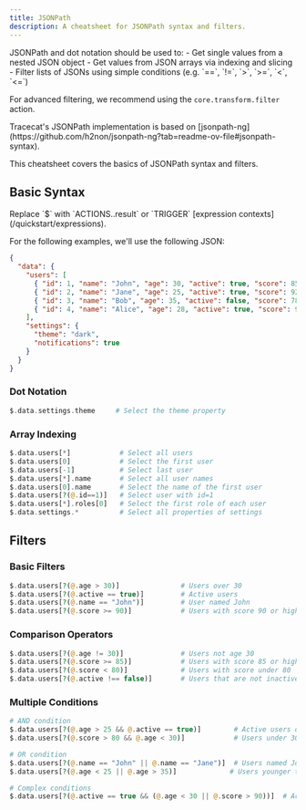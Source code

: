 ```yaml
---
title: JSONPath
description: A cheatsheet for JSONPath syntax and filters.
---
```


<Note>
  JSONPath and dot notation should be used to:
  - Get single values from a nested JSON object
  - Get values from JSON arrays via indexing and slicing
  - Filter lists of JSONs using simple conditions (e.g. `==`, `!=`, `>`, `>=`, `<`, `<=`)

  For advanced filtering, we recommend using the `core.transform.filter` action.
</Note>

<Info>
  Tracecat's JSONPath implementation is based on [jsonpath-ng](https://github.com/h2non/jsonpath-ng?tab=readme-ov-file#jsonpath-syntax).
</Info>

This cheatsheet covers the basics of JSONPath syntax and filters.

## Basic Syntax

<Note>
  Replace `$` with `ACTIONS.<action_name>.result` or `TRIGGER` [expression contexts](/quickstart/expressions).
</Note>

For the following examples, we'll use the following JSON:

```json
{
  "data": {
    "users": [
      { "id": 1, "name": "John", "age": 30, "active": true, "score": 85 },
      { "id": 2, "name": "Jane", "age": 25, "active": true, "score": 92 },
      { "id": 3, "name": "Bob", "age": 35, "active": false, "score": 78 },
      { "id": 4, "name": "Alice", "age": 28, "active": true, "score": 95 }
    ],
    "settings": {
      "theme": "dark",
      "notifications": true
    }
  }
}
```

### Dot Notation

```php
$.data.settings.theme     # Select the theme property
```

### Array Indexing

```php
$.data.users[*]            # Select all users
$.data.users[0]            # Select the first user
$.data.users[-1]           # Select last user
$.data.users[*].name       # Select all user names
$.data.users[0].name       # Select the name of the first user
$.data.users[?(@.id==1)]   # Select user with id=1
$.data.users[*].roles[0]   # Select the first role of each user
$.data.settings.*          # Select all properties of settings
```

## Filters

### Basic Filters
```php
$.data.users[?(@.age > 30)]               # Users over 30
$.data.users[?(@.active == true)]         # Active users
$.data.users[?(@.name == "John")]         # User named John
$.data.users[?(@.score >= 90)]            # Users with score 90 or higher
```

### Comparison Operators
```php
$.data.users[?(@.age != 30)]              # Users not age 30
$.data.users[?(@.score >= 85)]            # Users with score 85 or higher
$.data.users[?(@.score < 80)]             # Users with score under 80
$.data.users[?(@.active !== false)]       # Users that are not inactive
```

### Multiple Conditions
```php
# AND condition
$.data.users[?(@.age > 25 && @.active == true)]        # Active users over 25
$.data.users[?(@.score > 80 && @.age < 30)]            # Users under 30 with score over 80

# OR condition
$.data.users[?(@.name == "John" || @.name == "Jane")]  # Users named John or Jane
$.data.users[?(@.age < 25 || @.age > 35)]             # Users younger than 25 or older than 35

# Complex conditions
$.data.users[?(@.active == true && (@.age < 30 || @.score > 90))]  # Active users either under 30 or with score over 90
```
